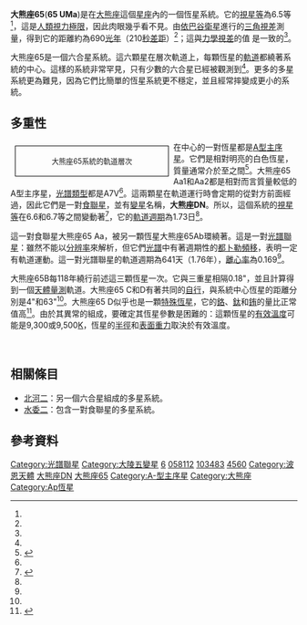 {{short description|大熊座的恒星系統}}
{{Starbox begin|name=大熊座65}}
{{Starbox image
 | image=
{{Location mark
|image=Ursa Major constellation map.svg|alt=|float=center|width=280
|label=|position=right
|mark=Red circle.svg|mark_width=8|mark_link=65 UMa
|x=420|y=623
}}
|caption=大熊座65號的位置（紅圈）
}}
{{Starbox observe 2s
|epoch=[[J2000|J2000]]
|constell=[[大熊座|大熊座]]
|component1=大熊座65 ABC
|ra1={{RA|11|55|05.74925}}<ref name=HIP>{{cite journal|title=Validation of the new Hipparcos reduction|url=http://www.aanda.org/index.php?option=com_article&access=bibcode&Itemid=129&bibcode=2007A%2526A...474..653VFUL|author1=van Leeuwen, F.|display-authors=etal|journal=Astronomy and Astrophysics|volume=474|issue=2|pages=653–664|date=2007|arxiv=0708.1752|bibcode=2007A&A...474..653V|doi=10.1051/0004-6361:20078357|s2cid=18759600|access-date=2021-07-22|archive-date=2016-04-02|archive-url=https://web.archive.org/web/20160402233353/http://www.aanda.org/index.php?option=com_article&access=bibcode&Itemid=129&bibcode=2007A%26A...474..653VFUL|dead-url=no}}</ref>
|dec1={{DEC|+46|28|36.6408}}<ref name=HIP/>
|appmag_v1=+6.54<ref name=UBV>{{cite journal|bibcode=1964ApJ...139.1105T|title=A UBV Study of 94 Wide Visual Binaries|journal=Astrophysical Journal|volume=139|page=1105|author1=Tolbert, C. R.|year=1964|doi=10.1086/147852}}</ref> {{nowrap begin}}(A/B/C = 6.7 / 8.5 / 8.32)<ref name=tokovinin>{{cite journal|bibcode=1997A&AS..124...75T|title=MSC - a catalogue of physical multiple stars|journal=Astronomy & Astrophysics Supplement Series|volume=124|pages=75–84|last1=Tokovinin|first1=A. A.|year=1997|doi=10.1051/aas:1997181|doi-access=free}}</ref>{{nowrap end}}
|component2=65 UMa D
|ra2={{RA|11|55|11.33152}}<ref name=HIP/>
|dec2={{DEC|+46|28|11.2150}}<ref name=HIP/>
|appmag_v2=+6.965<ref name=TYC2>{{cite journal|title=The Tycho-2 catalogue of the 2.5 million brightest stars|author1=Høg, E.|display-authors=etal|date=2000|journal=Astronomy and Astrophysics|volume=355|pages=L27–L30|bibcode=2000A&A...355L..27H}}</ref>
}}
{{Starbox character
|component1=大熊座65 ABC
|class=A7 / A7 / A3 / ? / ?<ref name=Zasche/>
|b-v=+0.11<ref name=UBV/>
|u-b=+0.08<ref name=UBV/>
|variable=[[大陵五型變星|大陵五]]<ref name=Zasche/>
|component2=大熊座65 D
|class2=A0p<ref name=Pandey/>
|b-v2=+0.02<ref name=UBV/>
|u-b2=+0.01<ref name=UBV/>
}}
{{Starbox astrometry
|component1=大熊座65 ABC
|radial_v=-3.90 ± 4.4<ref name=RV>{{cite journal|title=Pulkovo Compilation of Radial Velocities for 35 495 Hipparcos stars in a common system|author=Gontcharov, G. A.|date=2006|journal=Astronomy Letters|volume=32|issue=11|pages=759–771|bibcode=2006AstL...32..759G|doi=10.1134/S1063773706110065|arxiv=1606.08053|s2cid=119231169}}</ref>
|prop_mo_ra=10.41<ref name=HIP/>
|prop_mo_dec=2.38<ref name=HIP/>
|parallax=4.72
|p_error=0.58
|parallax_footnote=<ref name=HIP/>
|absmag_v=
|component2=65 UMa D
|radial_v2=-7.00 ± 3.7<ref>{{cite journal|title=Astrophysical supplements to the ASCC-2.5: Ia. Radial velocities of ~55000 stars and mean radial velocities of 516 Galactic open clusters and associations|author1=Kharchenko, N. V.|display-authors=etal|journal=Astronomische Nachrichten|volume=328|issue=9|page=889|date=2007|bibcode=2007AN....328..889K|doi=10.1002/asna.200710776|arxiv=0705.0878|s2cid=119323941}}</ref>
|prop_mo_ra2=11.82<ref name=HIP/>
|prop_mo_dec2=0.39<ref name=HIP/>
}}
{{Starbox orbit
|reference=<ref name=Zasche>{{cite journal|title=Unique sextuple system: 65 Ursae Majoris|author1=Zasche, P.|author2=Uhlář, R.|author3=Šlechta, M.|author4=Wolf, M.|author5=Harmanec, P.|author6=Nemravová, J. A.|author7=Korčáková, D.|journal=Astronomy & Astrophysics|volume=542|pages=A78|date=2012|bibcode=2012A&A...542A..78Z|doi=10.1051/0004-6361/201219134|arxiv=1207.0651|s2cid=56328797}}</ref>
|primary=大熊座65 A
|name=大熊座65 B
|period=118.209 ± 0.690
|axis_unitless=208.2 ± 9.7 mas
|periastron=2447516.9 ± 126.8
|node=92.1 ± 4.2
|periarg=202.7 ± 1.3
|inclination=38.1 ± 2.4
|eccentricity=0.504 ± 0.006
}}
{{Starbox detail
|component1=大熊座65 Aa1
|mass=1.74 ± 0.06<ref name=Zasche/>
|temperature=8000<ref name=Zasche/>
|radius=1.86 ± 0.08<ref name=Zasche/>
|component2=大熊座65 Aa2
|mass2=1.71 ± 0.06<ref name=Zasche/>
|temperature2=7948 ± 20<ref name=Zasche/>
|radius2=1.81 ± 0.08<ref name=Zasche/>
}}
{{Starbox detail|no_heading=y
|component1=65 UMa D
|radius=4.39–4.56<ref name=Pandey>{{cite journal|title=Abundance and stratification analysis of the CP star HD 103498|author1=Pandey, Chhavi P.|author2=Shulyak, Denis V.|author3=Ryabchikova, Tanya|author4=Kochukhov, Oleg|date=2012|journal=Astronomical Society of India Conference Series|volume=6|page=225|doi=10.1111/j.1365-2966.2011.19281.x|bibcode=2012ASInC...6..225P|arxiv=1106.3727|s2cid=56288919}}</ref>
|temperature=9300–9500<ref name=Pandey/>
|gravity=3.5–3.6<ref name=Pandey/>
}}
{{Starbox catalog
|names=大熊座[[佛蘭斯蒂德命名法|65]]、[[艾肯雙星目錄|ADS]] 8347、 [[双星和聚星星表|CCDM]] J11551+4629
|component1=大熊座65 ABC
|names1=大熊座[[變星命名法|DN]]、[[波昂星表|BD]]+47° 1913、[[HD星表|HD]] 103483、[[依巴谷衛星|HIP]] 58112、[[亮星星表|HR]] 4560、 [[SAO星表|SAO]] 43945
|component2=大熊座65 D
|names2=[[波昂星表|BD]]+47° 1914, [[HD星表|HD]] 103498、 [[依巴谷衛星|HIP]] 58117、[[亮星星表|HR]] 4561、[[SAO星表|SAO]] 43946
}}
{{Starbox reference
|Simbad=65+UMa|sn=大熊座65
|Simbad2=DN+UMa|sn2=大熊座65 AB
|Simbad3=ADS+8347+C|sn3=大熊座65 C
|Simbad4=HR+4561|sn4=大熊座65 D
}}
{{Starbox end}}

'''大熊座65'''('''65 UMa''')是在[[大熊座|大熊座]]這個[[星座|星座]]內的一個恆星系統。它的[[視星等|視星等]]為6.5等<ref name=UBV/>，這是[[波特爾暗空分類法|人類視力極限]]，因此肉眼幾乎看不見。由[[依巴谷衛星|依巴谷衛星]]進行的[[恆星視差|三角視差]]測量，得到它的距離約為690[[光年|光年]]（210[[秒差距|秒差距]]）<ref name=HIP/>；這與[[力學視差|力學視差]]的值 {{convert|234|+/-|29|pc|ly|order=flip}}是一致的<ref name=Zasche/>。

大熊座65是一個六合星系統。這六顆星在層次軌道上，每顆恆星的[[軌道|軌道]]都繞著系統的中心。這樣的系統非常罕見，只有少數的六合星已經被觀測到<ref name=Zasche/>。更多的多星系統更為難見，因為它們比簡單的恆星系統更不穩定，並且經常摔變成更小的系統。

== 多重性 ==
<div style="float:left; width:260px; border:solid black 1px; text-align: center; margin: 8px; padding: 4px; font-size: 90%;">
{{chart/start}}
{{chart|border=1| | |  |  |  |, |S1|S1='''Aa1''' }}
{{chart|border=0| | |  |  |, |( |PA|PA=Period = 1.73d<br>a = 0.2 mas }}
{{chart|border=1| | |  |, |( |` |S2|S2='''Aa2''' }}
{{chart|border=0| | |  |! |! |PB|  |PB=Period = 641d<br>a = 11 mas }}
{{chart|border=1| | |, |( |` |S3|  |S3='''Ab''' }}
{{chart|border=0| | |! |! |PC|  |  |PC=Period = 118y<br>a = 0.18″ }}
{{chart|border=1| |,|( |` |S4|  |  |S4='''B''' }}
{{chart|border=0| |!|! |PD|  |  |  |PD=3.4″ separation }}
{{chart|border=1| |(|` |S5|  |  |  |S5='''C''' }}
{{chart|border=0| |!|PE|  |  |  |  |PE=63″ separation }}
{{chart|border=1| |`|S6|  |  |  |  |S6='''D''' }}
{{chart/end}}
大熊座65系統的軌道層次</div>

在中心的一對恆星都是[[恆星光譜#A型|A型]][[主序星|主序星]]。它們是相對明亮的白色恆星，質量通常介於{{solar mass|1.6|link=yes}}至{{solar mass|2.4}}之間<ref>{{cite journal|title=The physical properties of normal A stars|author=Adelman, Saul J.|journal=Proceedings of the International Astronomical Union|volume=2004|pages=1–11|date=2004|bibcode=2004IAUS..224....1A|doi=10.1017/S1743921304004314|doi-access=free}}</ref>。大熊座65 Aa1和Aa2都是相對而言質量較低的A型主序星，[[恆星光譜|光譜類型]]都是A7V<ref name=Zasche/>。這兩顆星在軌道運行時會定期的從對方前面經過，因此它們是一對[[聯星#食雙星|食聯星]]，並有[[變星命名法|變星]]名稱，'''大熊座DN '''。所以，這個系統的[[視星等|視星等]]在6.6和6.7等之間變動著<ref name=GCVS>{{cite journal|bibcode=2009yCat....1.2025S|title=VizieR Online Data Catalog: General Catalogue of Variable Stars (Samus+ 2007-2013)|journal=VizieR On-line Data Catalog: B/GCVS. Originally Published in: 2009yCat....102025S|volume=1|display-authors=etal|author1=Samus, N. N.|author2=Durlevich, O. V.|year=2009}}</ref>，它的[[軌道週期|軌道週期]]為1.73日<ref name=Zasche/>。

這一對食聯星大熊座65 Aa，被另一顆恆星大熊座65Ab環繞著。這是一對[[聯星#光譜聯星|光譜聯星]]：雖然不能以[[角分辨率|分辨率]]來解析，但它們[[光譜|光譜]]中有著週期性的[[都卜勒效應|都卜勒頻移]]，表明一定有軌道運動。這一對光譜聯星的軌道週期為641天（1.76年），[[軌道離心率|離心率]]為0.169<ref name=Zasche/>。

大熊座65B每118年繞行前述這三顆恆星一次。它與三重星相隔0.18"，並且計算得到一個[[聯星#天測聯星|天體量測]]軌道。大熊座65 C和D有著共同的[[自行|自行]]，與系統中心恆星的距離分別是4"和63"<ref name=Zasche/>。大熊座65 D似乎也是一顆[[特殊恆星|特殊恆星]]，它的[[鉻|鉻]]、[[鈦|鈦]]和[[銪|銪]]的量比正常值高<ref name=Abt>{{cite journal|title=The Relation between Rotational Velocities and Spectral Peculiarities among A-Type Stars|author1=Abt, Helmut A.|author2=Morrell, Nidia I.|journal=Astrophysical Journal Supplement|volume=95|page=135|date=1995|bibcode=1995ApJS...99..135A|doi=10.1086/192182}}</ref>。由於其異常的組成，要確定其恆星參數是困難的：這顆恆星的[[有效溫度|有效溫度]]可能是9,300或9,500[[熱力學溫標|K]]，恆星的[[恆星半徑|半徑]]和[[表面重力|表面重力]]取決於有效溫度。

<br><!-- to move the See also section down -->

== 相關條目 ==
*[[北河二|北河二]]：另一個六合星組成的多星系統。
*[[水委二|水委二]]：包含一對食聯星的多星系統。

== 參考資料 ==
{{reflist}}

{{Sky|11|55|05.75|+|46|28|37|763}}

{{Stars of Ursa Major}}

[[Category:光譜聯星|Category:光譜聯星]]
[[Category:大陵五變星|Category:大陵五變星]]
[[Category:多星系統|6]]
[[Category:HIP天體|058112]]
[[Category:HD和HDE天體|103483]]
[[Category:HR天體|4560]]
[[Category:波恩天體|Category:波恩天體]]
[[Category:以變星命名法命名的天體|大熊座DN]]
[[Category:佛氏天體|大熊座65]]
[[Category:A-型主序星|Category:A-型主序星]]
[[Category:大熊座|Category:大熊座]]
[[Category:Ap恆星|Category:Ap恆星]]